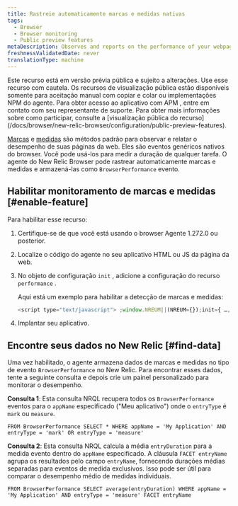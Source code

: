 ```yaml
---
title: Rastreie automaticamente marcas e medidas nativas
tags:
  - Browser
  - Browser monitoring
  - Public preview features
metaDescription: Observes and reports on the performance of your webpages by automatically tracking native marks and measures.
freshnessValidatedDate: never
translationType: machine
---
```


<Callout variant="important">
  Este recurso está em versão prévia pública e sujeito a alterações. Use esse recurso com cautela. Os recursos de visualização pública estão disponíveis somente para aceitação manual com copiar e colar ou implementações NPM do agente. Para obter acesso ao aplicativo com APM , entre em contato com seu representante de suporte. Para obter mais informações sobre como participar, consulte a [visualização pública do recurso](/docs/browser/new-relic-browser/configuration/public-preview-features).
</Callout>

[Marcas](https://developer.mozilla.org/en-US/docs/Web/API/Performance/mark) e [medidas](https://developer.mozilla.org/en-US/docs/Web/API/Performance/measure) são métodos padrão para observar e relatar o desempenho de suas páginas da web. Eles são eventos genéricos nativos do browser. Você pode usá-los para medir a duração de qualquer tarefa. O agente do New Relic Browser pode rastrear automaticamente marcas e medidas e armazená-las como `BrowserPerformance` evento.

## Habilitar monitoramento de marcas e medidas [#enable-feature]

Para habilitar esse recurso:

1. Certifique-se de que você está usando o browser Agente 1.272.0 ou posterior.

2. Localize o código do agente no seu aplicativo HTML ou JS da página da web.

3. No objeto de configuração `init` , adicione a configuração do recurso `performance` .

   Aqui está um exemplo para habilitar a detecção de marcas e medidas:

   ```js
   <script type="text/javascript"> ;window.NREUM||(NREUM={});init={ …, performance: {capture_marks: true, capture_measures: true} }:
   ```

4. Implantar seu aplicativo.

## Encontre seus dados no New Relic [#find-data]

Uma vez habilitado, o agente armazena dados de marcas e medidas no tipo de evento `BrowserPerformance` no New Relic. Para encontrar esses dados, tente a seguinte consulta e depois crie um painel personalizado para monitorar o desempenho.

**Consulta 1**: Esta consulta NRQL recupera todos os `BrowserPerformance` eventos para o `appName` especificado (&quot;Meu aplicativo&quot;) onde o `entryType` é `mark` ou `measure`.

```nrql
FROM BrowserPerformance SELECT * WHERE appName = 'My Application' AND entryType = 'mark' OR entryType = 'measure'
```

**Consulta 2**: Esta consulta NRQL calcula a média `entryDuration` para a medida evento dentro do `appName` especificado. A cláusula `FACET entryName` agrupa os resultados pelo campo `entryName`, fornecendo durações médias separadas para eventos de medida exclusivos. Isso pode ser útil para comparar o desempenho médio de medidas individuais.

```nrql
FROM BrowserPerformance SELECT average(entryDuration) WHERE appName = 'My Application' AND entryType = 'measure' FACET entryName
```